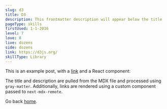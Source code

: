 ```yaml
---
slug: d3
title: D3
description: This frontmatter description will appear below the title
pageType: skills
firstUsed: 1-1-2016
level: 7
love: 8
live: dozens
side: dozens
link: https://d3js.org/
skillType: Library
---
```


This is an example post, with a [link](https://nextjs.org) and a React component:

The title and description are pulled from the MDX file and processed using `gray-matter`. Additionally, links are rendered using a custom component passed to `next-mdx-remote`.

Go back [home](/).
